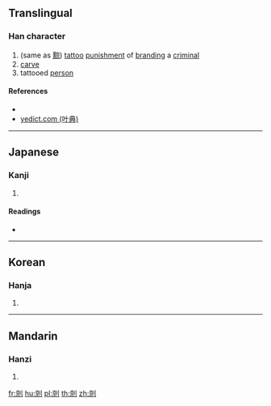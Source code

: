 {{character info/new}}
==Translingual==

===Han character===
{{Han char|rn=18|rad=刀|as=08|sn=10|four=|canj=YFLN|ids=⿰京刂}}

# (same as [[黥]]) [[tattoo]] [[punishment]] of [[brand]]ing a [[criminal]]
# [[carve]]
# tattooed [[person]]

====References====
* {{Han ref|kx=0141.310|dkj=02058|dj=0321.100|hdz=10345.120|uh=5260|ud=21088}}
* [http://yedict.com/htm/52/5260.htm yedict.com (叶典)]

----

==Japanese==

===Kanji===
{{ja-kanji|grade=|rs=刀08}}

# {{defn|lang=ja|sort=刀08}}

====Readings====
* {{ja-readings|on=[[けい]] (kei), [[しゃう]] (shau), [[りゃう]] (ryau)|kun=[[いれずみ]] (irezumi), [[かすめとる]] (kasumetoru)}}

----

==Korean==

===Hanja===
{{ko-hanja|hangeul=[[경]], [[량]], 략|rv=gyeong, ryang, ryak|mr=kyŏng, ryang, ryak}}

# {{defn|lang=ko|sort=刀08}}

----

==Mandarin==

===Hanzi===
{{cmn-hanzi|pin=[[qíng]] ([[qing2]])|wg=ch'ing<sup>2</sup>}}

# {{defn|lang=cmn|sort=刀08}}

[[fr:剠]]
[[hu:剠]]
[[pl:剠]]
[[th:剠]]
[[zh:剠]]